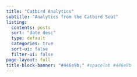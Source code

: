 ```yaml
---
title: "Catbird Analytics"
subtitle: "Analytics from the Catbird Seat"
listing:
  contents: posts
  sort: "date desc"
  type: default
  categories: true
  sort-ui: false
  filter-ui: false
page-layout: full
title-block-banner: "#446e9b;" #spacelab #446e9b
---
```


